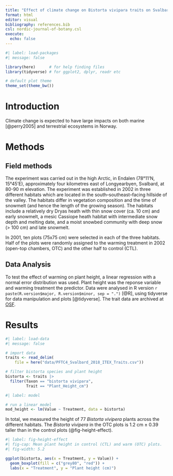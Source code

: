```yaml
---
title: "Effect of climate change on Bistorta vivipara traits on Svalbard"
format: html
editor: visual
bibliography: references.bib
csl: nordic-journal-of-botany.csl
execute:
  echo: false
---
```


```r
#| label: load-packages
#| message: false

library(here)      # for help finding files
library(tidyverse) # for ggplot2, dplyr, readr etc

# default plot theme
theme_set(theme_bw())

```

# Introduction

Climate change is expected to have large impacts on both marine [@perry2005] and terrestrial ecosystems in Norway.

# Methods

## Field methods

The experiment was carried out in the high Arctic, in Endalen (78°11'N, 15°45'E), approximately four kilometres east of Longyearbyen, Svalbard, at 80-90 m elevation. The experiment was established in 2002 in three different habitats which are located in the south--southeast--facing hillside of the valley. The habitats differ in vegetation composition and the time of snowmelt (and hence the length of the growing season). The habitats include a relatively dry Dryas heath with thin snow cover (ca. 10 cm) and early snowmelt, a mesic Cassiope heath habitat with intermediate snow depth and melting date, and a moist snowbed community with deep snow (\> 100 cm) and late snowmelt.

In 2001, ten plots (75x75 cm) were selected in each of the three habitats. Half of the plots were randomly assigned to the warming treatment in 2002 (open-top chambers, OTC) and the other half to control (CTL).

## Data Analysis

To test the effect of warming on plant height, a linear regression with a normal error distribution was used. Plant height was the reponse variable and warming treatment the predictor. Data were analysed in R version `r paste(R.version$major, R.version$minor, sep = ".")` [@R], using tidyverse for data manipulation and plots [@tidyverse]. The trait data are archived at [OSF](https://osf.io/smbqh).

# Results

```r
#| label: load-data
#| message: false

# import data
traits <- read_delim(
    file = here("data/PFTC4_Svalbard_2018_ITEX_Traits.csv")) 

# filter bistorta species and plant height
bistorta <- traits |>
  filter(Taxon == "bistorta vivipara",
         Trait == "Plant_Height_cm")

```

```r
#| label: model

# run a linear model
mod_height <- lm(Value ~ Treatment, data = bistorta)

```

In total, we measured the height of 77 *Bistorta vivipera* plants across the different habitats. The *Bistorta vivipera* in the OTC plots is 1.2 cm ± 0.39 taller than in the control plots (@fig-height-effect).

```r
#| label: fig-height-effect
#| fig-cap: Mean plant height in control (CTL) and warm (OTC) plots.
#| fig-width: 5.2

ggplot(bistorta, aes(x = Treatment, y = Value)) +
  geom_boxplot(fill = c("grey80", "red")) +
  labs(x = "Treatment", y = "Plant height (cm)")
```
